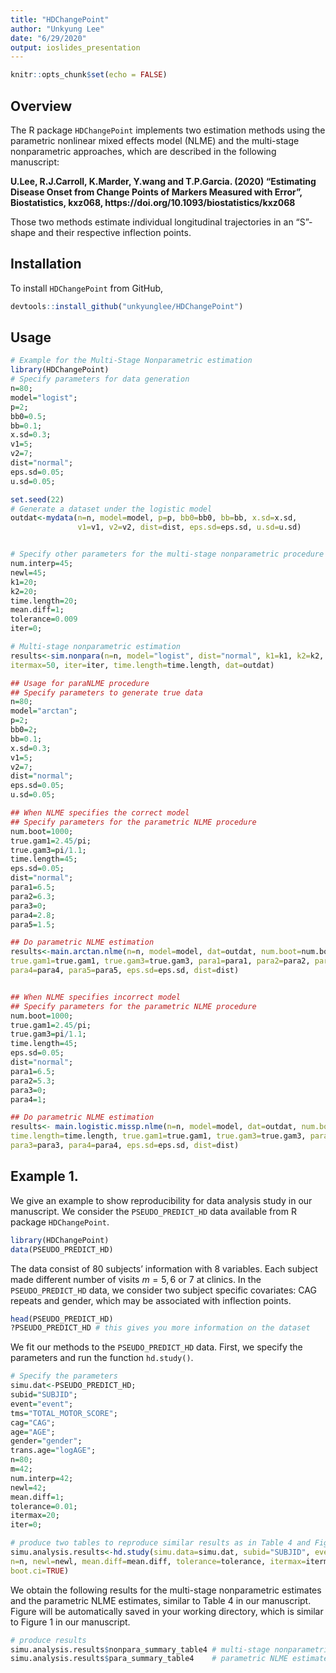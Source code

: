 ```yaml
---
title: "HDChangePoint"
author: "Unkyung Lee"
date: "6/29/2020"
output: ioslides_presentation
---
```


```r
knitr::opts_chunk$set(echo = FALSE)
```

## Overview
The R package `HDChangePoint` implements two estimation methods using the parametric nonlinear mixed effects model (NLME) and the multi-stage nonparametric approaches, which are described in the following manuscript: 
  
  **U.Lee, R.J.Carroll, K.Marder, Y.wang and T.P.Garcia. (2020) "Estimating Disease Onset from Change Points of Markers Measured with Error", Biostatistics, kxz068, https://doi.org/10.1093/biostatistics/kxz068**
  
  Those two methods estimate individual longitudinal trajectories in an "S"-shape and their respective inflection points.


## Installation 

To install `HDChangePoint` from GitHub,
```r
devtools::install_github("unkyunglee/HDChangePoint")
```

## Usage
```r

# Example for the Multi-Stage Nonparametric estimation
library(HDChangePoint)
# Specify parameters for data generation
n=80;
model="logist";
p=2;
bb0=0.5;
bb=0.1;
x.sd=0.3;
v1=5;
v2=7;
dist="normal";
eps.sd=0.05;
u.sd=0.05;

set.seed(22)
# Generate a dataset under the logistic model
outdat<-mydata(n=n, model=model, p=p, bb0=bb0, bb=bb, x.sd=x.sd, 
               v1=v1, v2=v2, dist=dist, eps.sd=eps.sd, u.sd=u.sd)


# Specify other parameters for the multi-stage nonparametric procedure
num.interp=45;
newl=45;
k1=20;
k2=20;
time.length=20;
mean.diff=1;
tolerance=0.009
iter=0;

# Multi-stage nonparametric estimation
results<-sim.nonpara(n=n, model="logist", dist="normal", k1=k1, k2=k2, num.interp=num.interp, newl=newl, eps.sd=eps.sd, mean.diff=1, tolerance=tolerance,
itermax=50, iter=iter, time.length=time.length, dat=outdat)

## Usage for paraNLME procedure
## Specify parameters to generate true data
n=80;
model="arctan";
p=2;
bb0=2;
bb=0.1;
x.sd=0.3;
v1=5;
v2=7;
dist="normal";
eps.sd=0.05;
u.sd=0.05;

## When NLME specifies the correct model
## Specify parameters for the parametric NLME procedure
num.boot=1000;
true.gam1=2.45/pi;
true.gam3=pi/1.1;
time.length=45;
eps.sd=0.05;
dist="normal";
para1=6.5;
para2=6.3;
para3=0;
para4=2.8;
para5=1.5;

## Do parametric NLME estimation
results<-main.arctan.nlme(n=n, model=model, dat=outdat, num.boot=num.boot, time.length=time.length,
true.gam1=true.gam1, true.gam3=true.gam3, para1=para1, para2=para2, para3=para3,
para4=para4, para5=para5, eps.sd=eps.sd, dist=dist)


## When NLME specifies incorrect model
## Specify parameters for the parametric NLME procedure
num.boot=1000;
true.gam1=2.45/pi;
true.gam3=pi/1.1;
time.length=45;
eps.sd=0.05;
dist="normal";
para1=6.5;
para2=5.3;
para3=0;
para4=1;

## Do parametric NLME estimation
results<- main.logistic.missp.nlme(n=n, model=model, dat=outdat, num.boot=num.boot,
time.length=time.length, true.gam1=true.gam1, true.gam3=true.gam3, para1=para1,para2=para2,
para3=para3, para4=para4, eps.sd=eps.sd, dist=dist)
```
## Example 1. 

We give an example to show reproducibility for data analysis study in our manuscript. We consider the `PSEUDO_PREDICT_HD` data available from R package `HDChangePoint`. 

```r
library(HDChangePoint)
data(PSEUDO_PREDICT_HD)
```



The data consist of 80 subjects' information with 8 variables. Each subject made different number of visits $m=5,6$ or $7$ at clinics. In the `PSEUDO_PREDICT_HD` data, we consider two subject specific covariates: CAG repeats and gender, which may be associated with inflection points.

```r
head(PSEUDO_PREDICT_HD)
?PSEUDO_PREDICT_HD # this gives you more information on the dataset
```

We fit our methods to the `PSEUDO_PREDICT_HD` data. First, we specify the parameters and run the function `hd.study()`.
  
```r

# Specify the parameters
simu.dat<-PSEUDO_PREDICT_HD;
subid="SUBJID";
event="event";
tms="TOTAL_MOTOR_SCORE";
cag="CAG";
age="AGE";
gender="gender";
trans.age="logAGE";
n=80;
m=42;
num.interp=42;
newl=42;
mean.diff=1;
tolerance=0.01;
itermax=20;
iter=0;

# produce two tables to reproduce similar results as in Table 4 and Figure 1 of our manuscript
simu.analysis.results<-hd.study(simu.data=simu.dat, subid="SUBJID", event="event", tms="TOTAL_MOTOR_SCORE", cag="CAG", age="AGE", gender="gender", trans.age="logAGE", m=m, num.interp=num.interp, 
n=n, newl=newl, mean.diff=mean.diff, tolerance=tolerance, itermax=itermax, iter=iter,     
boot.ci=TRUE)

```

We obtain the following results for the multi-stage nonparametric estimates and the parametric NLME estimates, similar to Table 4 in our manuscript. Figure will be automatically saved in your working directory, which is similar to Figure 1 in our manuscript. 
```r
# produce results
simu.analysis.results$nonpara_summary_table4 # multi-stage nonparametric estimates
simu.analysis.results$para_summary_table4    # parametric NLME estimates
```

